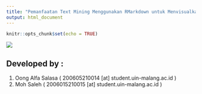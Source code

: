 ```yaml
---
title: "Pemanfaatan Text Mining Menggunakan RMarkdown untuk Menvisualkan Al Quran Berbasis Website dengan Bahasa R dan Library Wordcloud"
output: html_document
---
```


```r
knitr::opts_chunk$set(echo = TRUE)
```

![](logo.png)

## Developed by :

1. Oong Alfa Salasa ( 200605210014 [at] student.uin-malang.ac.id )
2. Moh Saleh ( 2006015210015 [at] student.uin-malang.ac.id )